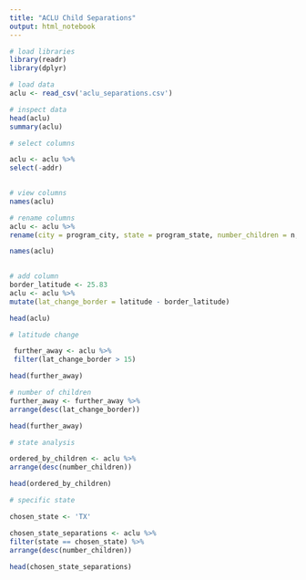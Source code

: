 ```yaml
---
title: "ACLU Child Separations"
output: html_notebook
---
```


```r
# load libraries
library(readr)
library(dplyr)

```

```r
# load data
aclu <- read_csv('aclu_separations.csv')
```

```r
# inspect data
head(aclu)
summary(aclu)

```

```r
# select columns

aclu <- aclu %>%
select(-addr)
 
```

```r
# view columns
names(aclu)

```

```r
# rename columns
aclu <- aclu %>%
rename(city = program_city, state = program_state, number_children = n, longitude = lon, latitude = lat)

names(aclu)
 
```

```r
# add column
border_latitude <- 25.83
aclu <- aclu %>%
mutate(lat_change_border = latitude - border_latitude)

head(aclu)
```

```r
# latitude change

 further_away <- aclu %>%
 filter(lat_change_border > 15)

head(further_away)
```

```r
# number of children
further_away <- further_away %>%
arrange(desc(lat_change_border))

head(further_away)

```

```r
# state analysis

ordered_by_children <- aclu %>%
arrange(desc(number_children))

head(ordered_by_children)
```
```r

# specific state

chosen_state <- 'TX'

chosen_state_separations <- aclu %>%
filter(state == chosen_state) %>%
arrange(desc(number_children))
 
head(chosen_state_separations)
```
